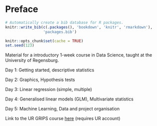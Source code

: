 # Preface {.unnumbered}

```r
# Automatically create a bib database for R packages.
knitr::write_bib(c(.packages(), 'bookdown', 'knitr', 'rmarkdown'),
                 'packages.bib')

knitr::opts_chunk$set(cache = TRUE)
set.seed(123) 
```

Material for a introductory 1-week course in Data Science, taught at the University of Regensburg.

Day 1: Getting started, descriptive statistics

Day 2: Graphics, Hypothesis tests

Day 3: Linear regression (simple, multiple)

Day 4: Generalised linear models (GLM), Multivariate statistics

Day 5: Machine Learning, Data and project organisation

Link to the UR GRIPS course [here](https://elearning.uni-regensburg.de/course/view.php?id=54766) (requires UR account)
